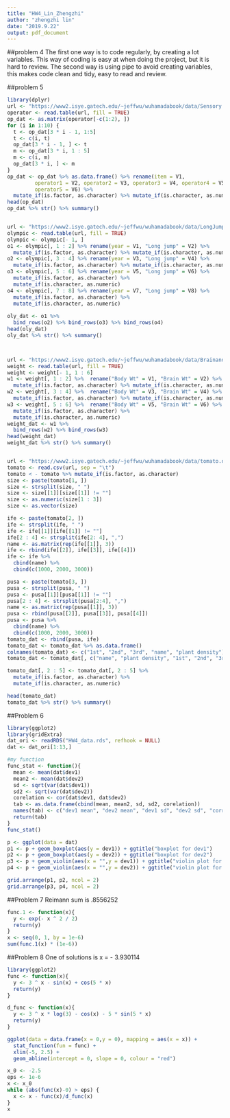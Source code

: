 ```yaml
---
title: "HW4_Lin_Zhengzhi"
author: "zhengzhi lin"
date: "2019.9.22"
output: pdf_document
---
```

##problem 4
The first one way is to code regularly, by creating a lot variables. This way of coding is easy at when doing the project, but it is hard to review. The second way is using pipe to avoid creating variables, this makes code clean and tidy, easy to read and review.

##problem 5

```r
library(dplyr)
url <- "https://www2.isye.gatech.edu/~jeffwu/wuhamadabook/data/Sensory.dat"
operator <- read.table(url, fill = TRUE)
op_dat <- as.matrix(operator[-c(1:2), ])
for (i in 1:10) {
  t <- op_dat[3 * i - 1, 1:5]
  t <- c(i, t)
  op_dat[3 * i - 1, ] <- t
  m <- op_dat[3 * i, 1 : 5]
  m <- c(i, m)
  op_dat[3 * i, ] <- m
}
op_dat <- op_dat %>% as.data.frame() %>% rename(item = V1,
         operator1 = V2, operator2 = V3, operator3 = V4, operator4 = V5, 
         operator5 = V6) %>%
  mutate_if(is.factor, as.character) %>% mutate_if(is.character, as.numeric )
head(op_dat)
op_dat %>% str() %>% summary()


url <- "https://www2.isye.gatech.edu/~jeffwu/wuhamadabook/data/LongJumpData.dat"
olympic <- read.table(url, fill = TRUE)
olympic <- olympic[- 1, ]
o1 <- olympic[, 1 : 2] %>% rename(year = V1, "Long jump" = V2) %>% 
  mutate_if(is.factor, as.character) %>% mutate_if(is.character, as.numeric)
o2 <- olympic[, 3 : 4] %>% rename(year = V3, "Long jump" = V4) %>%
  mutate_if(is.factor, as.character) %>% mutate_if(is.character, as.numeric)
o3 <- olympic[, 5 : 6] %>% rename(year = V5, "Long jump" = V6) %>%
  mutate_if(is.factor, as.character) %>% 
  mutate_if(is.character, as.numeric)
o4 <- olympic[, 7 : 8] %>% rename(year = V7, "Long jump" = V8) %>%
  mutate_if(is.factor, as.character) %>% 
  mutate_if(is.character, as.numeric)
 
oly_dat <- o1 %>%
  bind_rows(o2) %>% bind_rows(o3) %>% bind_rows(o4)
head(oly_dat)
oly_dat %>% str() %>% summary()



url <- "https://www2.isye.gatech.edu/~jeffwu/wuhamadabook/data/BrainandBodyWeight.dat"
weight <- read.table(url, fill = TRUE)
weight <- weight[- 1, 1 : 6]
w1 <- weight[, 1 : 2] %>%  rename("Body Wt" = V1, "Brain Wt" = V2) %>%
  mutate_if(is.factor, as.character) %>% mutate_if(is.character, as.numeric)
w2 <- weight[, 3 : 4] %>%  rename("Body Wt" = V3, "Brain Wt" = V4) %>%
  mutate_if(is.factor, as.character) %>% mutate_if(is.character, as.numeric)
w3 <- weight[, 5 : 6] %>%  rename("Body Wt" = V5, "Brain Wt" = V6) %>%
  mutate_if(is.factor, as.character) %>% 
  mutate_if(is.character, as.numeric)
weight_dat <- w1 %>%
  bind_rows(w2) %>% bind_rows(w3)
head(weight_dat)
weight_dat %>% str() %>% summary()


url <- "https://www2.isye.gatech.edu/~jeffwu/wuhamadabook/data/tomato.dat"
tomato <- read.csv(url, sep = "\t")
tomato < - tomato %>% mutate_if(is.factor, as.character)
size <- paste(tomato[1, ])
size <- strsplit(size, " ")
size <- size[[1]][size[[1]] != ""]
size <- as.numeric(size[1 : 3])   
size <- as.vector(size)

ife <- paste(tomato[2, ])
ife <- strsplit(ife, " ")
ife <- ife[[1]][ife[[1]] != ""]
ife[2 : 4] <- strsplit(ife[2: 4], ",")
name <- as.matrix(rep(ife[[1]], 3))
ife <- rbind(ife[[2]], ife[[3]], ife[[4]])
ife <- ife %>% 
  cbind(name) %>% 
  cbind(c(1000, 2000, 3000))

pusa <- paste(tomato[3, ])
pusa <- strsplit(pusa, " ")
pusa <- pusa[[1]][pusa[[1]] != ""]
pusa[2 : 4] <- strsplit(pusa[2:4], ",")
name <- as.matrix(rep(pusa[[1]], 3))
pusa <- rbind(pusa[[2]], pusa[[3]], pusa[[4]])
pusa <- pusa %>% 
  cbind(name) %>% 
  cbind(c(1000, 2000, 3000))
tomato_dat <- rbind(pusa, ife)
tomato_dat <- tomato_dat %>% as.data.frame()
colnames(tomato_dat) <- c("1st", "2nd", "3rd", "name", "plant density")
tomato_dat <- tomato_dat[, c("name", "plant density", "1st", "2nd", "3rd")]

tomato_dat[, 2 : 5] <- tomato_dat[, 2 : 5] %>% 
  mutate_if(is.factor, as.character) %>% 
  mutate_if(is.character, as.numeric)

head(tomato_dat)
tomato_dat %>% str() %>% summary()
```

##Problem 6
```r
library(ggplot2)
library(gridExtra)
dat_ori <- readRDS("HW4_data.rds", refhook = NULL)
dat <- dat_ori[1:13,]

#my function
func_stat <- function(){
  mean <- mean(dat$dev1)
  mean2 <- mean(dat$dev2)
  sd <- sqrt(var(dat$dev1))
  sd2 <- sqrt(var(dat$dev2))
  corelation <- cor(dat$dev1, dat$dev2)
  tab <- as.data.frame(cbind(mean, mean2, sd, sd2, corelation))
  names(tab) <- c("dev1 mean", "dev2 mean", "dev1 sd", "dev2 sd", "correlation")
  return(tab)
} 
func_stat()

p <- ggplot(data = dat)
p1 <- p + geom_boxplot(aes(y = dev1)) + ggtitle("boxplot for dev1")
p2 <- p + geom_boxplot(aes(y = dev2)) + ggtitle("boxplot for dev2")
p3 <- p + geom_violin(aes(x = "",y = dev1)) + ggtitle("violin plot for dev2")
p4 <- p + geom_violin(aes(x = "",y = dev2)) + ggtitle("violin plot for dev2")

grid.arrange(p1, p2, ncol = 2)
grid.arrange(p3, p4, ncol = 2)

```

##Problem 7
Reimann sum is .8556252
```r
func.1 <- function(x){
  y <- exp(- x ^ 2 / 2)
  return(y)
}
x <- seq(0, 1, by = 1e-6)
sum(func.1(x) * (1e-6))

```

##Problem 8
One of solutions is x = - 3.930114
```r
library(ggplot2)
func <- function(x){
  y <- 3 ^ x - sin(x) + cos(5 * x)
  return(y)
}

d_func <- function(x){
  y <- 3 ^ x * log(3) - cos(x) - 5 * sin(5 * x)
  return(y)
}

ggplot(data = data.frame(x = 0,y = 0), mapping = aes(x = x)) + 
  stat_function(fun = func) + 
  xlim(-5, 2.5) + 
  geom_abline(intercept = 0, slope = 0, colour = "red")

x_0 <- -2.5
eps <- 1e-6
x <- x_0
while (abs(func(x)-0) > eps) {
  x <- x - func(x)/d_func(x)
}
x
```